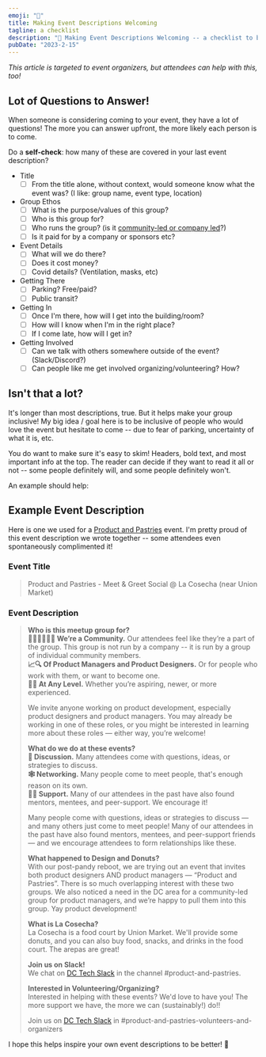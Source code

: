 ```yaml
---
emoji: "🤗"
title: Making Event Descriptions Welcoming
tagline: a checklist
description: "🤗 Making Event Descriptions Welcoming -- a checklist to be welcoming your attendees before they even attend."
pubDate: "2023-2-15"
---
```


_This article is targeted to event organizers, but attendees can help with this, too!_

## Lot of Questions to Answer!

When someone is considering coming to your event, they have a lot of questions! The more you can answer upfront, the more likely each person is to come.

Do a **self-check**: how many of these are covered in your last event description?

- Title
  - [ ] From the title alone, without context, would someone know what the event was? (I like: group name, event type, location)
- Group Ethos
  - [ ] What is the purpose/values of this group?
  - [ ] Who is this group for?
  - [ ] Who runs the group? (is it [community-led or company led](https://www.happyandeffective.com/blog/community-groups-community-led-vs-company-led)?)
  - [ ] Is it paid for by a company or sponsors etc?
- Event Details
  - [ ] What will we do there?
  - [ ] Does it cost money?
  - [ ] Covid details? (Ventilation, masks, etc)
- Getting There
  - [ ] Parking? Free/paid?
  - [ ] Public transit?
- Getting In
  - [ ] Once I'm there, how will I get into the building/room?
  - [ ] How will I know when I'm in the right place?
  - [ ] If I come late, how will I get in?
- Getting Involved
  - [ ] Can we talk with others somewhere outside of the event? (Slack/Discord?)
  - [ ] Can people like me get involved organizing/volunteering? How?

## Isn't that a lot?

It's longer than most descriptions, true. But it helps make your group inclusive! My big idea / goal here is to be inclusive of people who would love the event but hesitate to come -- due to fear of parking, uncertainty of what it is, etc.

You do want to make sure it's easy to skim! Headers, bold text, and most important info at the top. The reader can decide if they want to read it all or not -- some people definitely will, and some people definitely won't.

An example should help:

## Example Event Description

Here is one we used for a [Product and Pastries](https://www.meetup.com/product-and-pastries/events/289901721/) event. I'm pretty proud of this event description we wrote together -- some attendees even spontaneously complimented it!

### Event Title

<blockquote>

Product and Pastries - Meet & Greet Social @ La Cosecha (near Union Market)

</blockquote>

### Event Description

<blockquote>

**Who is this meetup group for?**  
**🧑‍🤝‍🧑🧑‍🤝‍🧑 We’re a Community.** Our attendees feel like they’re a part of the group. This group is not run by a company -- it is run by a group of individual community members.  
**📈🔍 Of Product Managers and Product Designers.** Or for people who work with them, or want to become one.  
**🐣🐓 At Any Level.** Whether you’re aspiring, newer, or more experienced.

We invite anyone working on product development, especially product designers and product managers. You may already be working in one of these roles, or you might be interested in learning more about these roles — either way, you’re welcome!

**What do we do at these events?**  
**💬 Discussion.** Many attendees come with questions, ideas, or strategies to discuss.  
**🕸️ Networking.** Many people come to meet people, that's enough reason on its own.  
**🫲🏻 Support.** Many of our attendees in the past have also found mentors, mentees, and peer-support. We encourage it!

Many people come with questions, ideas or strategies to discuss — and many others just come to meet people! Many of our attendees in the past have also found mentors, mentees, and peer-support friends — and we encourage attendees to form relationships like these.

**What happened to Design and Donuts?**  
With our post-pandy reboot, we are trying out an event that invites both product designers AND product managers — “Product and Pastries”. There is so much overlapping interest with these two groups. We also noticed a need in the DC area for a community-led group for product managers, and we’re happy to pull them into this group. Yay product development!

**What is La Cosecha?**  
La Cosecha is a food court by Union Market. We'll provide some donuts, and you can also buy food, snacks, and drinks in the food court. The arepas are great!

**Join us on Slack!**  
We chat on [DC Tech Slack](https://dctechslack.com/) in the channel #product-and-pastries.

**Interested in Volunteering/Organizing?**  
Interested in helping with these events? We'd love to have you! The more support we have, the more we can (sustainably!) do!!

Join us on [DC Tech Slack](https://dctechslack.com/) in #product-and-pastries-volunteers-and-organizers

</blockquote>

I hope this helps inspire your own event descriptions to be better! 🎉
